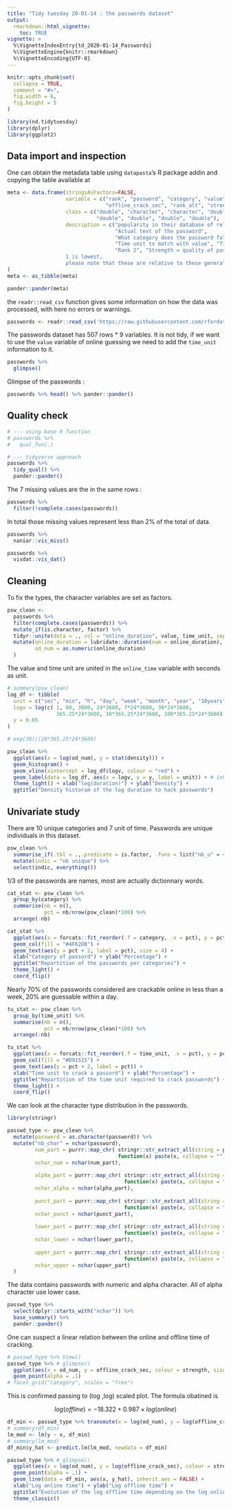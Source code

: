 ```yaml
---
title: "Tidy tuesday 20-01-14 : the passwords dataset"
output: 
  rmarkdown::html_vignette:
    toc: TRUE
vignette: >
  %\VignetteIndexEntry{td_2020-01-14_Passwords}
  %\VignetteEngine{knitr::rmarkdown}
  %\VignetteEncoding{UTF-8}
---
```


```r
knitr::opts_chunk$set(
  collapse = TRUE,
  comment = "#>",
  fig.width = 6,
  fig.height = 5
)
```


```r
library(nd.tidytuesday)
library(dplyr)
library(ggplot2)
```


## Data import and inspection

One can obtain the metadata table using `datapasta`'s R package addin and copying the table available at 

```r
meta <- data.frame(stringsAsFactors=FALSE,
                   variable = c("rank", "password", "category", "value", "time_unit",
                                "offline_crack_sec", "rank_alt", "strength", "font_size"),
                   class = c("double", "character", "character", "double", "character",
                             "double", "double", "double", "double"),
                   description = c("popularity in their database of released passwords",
                                   "Actual text of the password",
                                   "What category does the password fall in to?", "Time to crack by online guessing",
                                   "Time unit to match with value", "Time to crack offline in seconds",
                                   "Rank 2", "Strength = quality of password where 10 is highest,
                   1 is lowest,
                   please note that these are relative to these generally bad passwords", "Used to create the graphic for KIB")
)
meta <- as_tibble(meta)

pander::pander(meta)
```

the `readr::read_csv` function gives some information on how the data was processed, with here no errors or warnings.

```r
passwords <- readr::read_csv('https://raw.githubusercontent.com/rfordatascience/tidytuesday/master/data/2020/2020-01-14/passwords.csv')
```

The passwords dataset has 507 rows * 9 variables. It is not tidy, if we want to use the `value` variable of online guessing we need to add the `time_unit` information to it.

```r
passwords %>% 
  glimpse()
```

Glimpse of the passwords :

```r
passwords %>% head() %>% pander::pander()
```


## Quality check

```r
# --- using base R function
# passwords %>% 
#   qual_fun(.)

# --- tidyverse approach
passwords %>% 
  tidy_qual() %>% 
  pander::pander()
```

The 7 missing values are the in the same rows :

```r
passwords %>% 
  filter(!complete.cases(passwords))
```

In total those missing values represent less than 2% of the total of data.

```r
passwords %>% 
  naniar::vis_miss()

passwords %>% 
  visdat::vis_dat()
```


## Cleaning

To fix the types, the character variables are set as factors.

```r
psw_clean <-
  passwords %>% 
  filter(complete.cases(passwords)) %>% 
  mutate_if(is.character, factor) %>% 
  tidyr::unite(data = ., col = "online_duration", value, time_unit, sep = " ", remove = FALSE) %>% 
  mutate(online_duration = lubridate::duration(num = online_duration),
         od_num = as.numeric(online_duration)
  )
```

The value and time unit are united in the `online_time` variable with seconds as unit.

```r
# summary(psw_clean)
log_df <- tibble(
  unit = c("sec", "min", "h", "day", "week", "month", "year", "10years", "100years"),
  logv = log(c( 1, 60, 3600, 24*3600, 7*24*3600, 30*24*3600, 
                365.25*24*3600, 10*365.25*24*3600, 100*365.25*24*3600) ),
  y = 0.65
)

# exp(30)/(20*365.25*24*3600)

psw_clean %>% 
  ggplot(aes(x = log(od_num), y = stat(density))) + 
  geom_histogram() +
  geom_vline(xintercept = log_df$logv, colour = "red") +
  geom_label(data = log_df, aes(x = logv, y = y, label = unit)) + # inherit.aes = FALSE,
  theme_light() + xlab("log(duration)") + ylab("Density") +
  ggtitle("Density historam of the log duration to hack passwords")
```

## Univariate study

There are 10 unique categories and 7 unit of time. Passwords are unique individuals in this dataset.

```r
psw_clean %>% 
  summarise_if(.tbl = .,.predicate = is.factor, .funs = list("nb_u" = ~length(unique(.))) ) %>% 
  mutate(indic = "nb unique") %>% 
  select(indic, everything())
```


1/3 of the passwords are names, most are actually dictionnary words.

```r
cat_stat <- psw_clean %>%
  group_by(category) %>% 
  summarise(nb = n(),
            pct = nb/nrow(psw_clean)*100) %>% 
  arrange(-nb)

cat_stat %>% 
  ggplot(aes(x = forcats::fct_reorder(.f = category, .x = pct), y = pct)) + 
  geom_col(fill = "#4F62DB") +
  geom_text(aes(y = pct + 2, label = pct), size = 4) +
  xlab("Category of passord") + ylab("Percentage") +
  ggtitle("Repartition of the passwords per categories") +
  theme_light() +
  coord_flip()
```

Nearly 70% of the passwords considered are crackable online in less than a week, 20% are guessable within a day.

```r
tu_stat <- psw_clean %>%
  group_by(time_unit) %>% 
  summarise(nb = n(),
            pct = nb/nrow(psw_clean)*100) %>% 
  arrange(-nb)

tu_stat %>% 
  ggplot(aes(x = forcats::fct_reorder(.f = time_unit, .x = pct), y = pct)) + 
  geom_col(fill = "#D91515") +
  geom_text(aes(y = pct + 2, label = pct)) +
  xlab("Time unit to crack a passord") + ylab("Percentage") +
  ggtitle("Repartition of the time unit required to crack passwords") +
  theme_light() +
  coord_flip()
```


We can look at the character type distribution in the passwords.

```r
library(stringr)

passwd_type <- psw_clean %>% 
  mutate(password = as.character(password)) %>% 
  mutate("nb_char" = nchar(password),
         num_part = purrr::map_chr( stringr::str_extract_all(string = password, pattern = "[:digit:]"),
                                    function(x) paste(x, collapse = "") ),
         nchar_num = nchar(num_part),
         
         alpha_part = purrr::map_chr( stringr::str_extract_all(string = password, pattern = "[:alpha:]"),
                                      function(x) paste(x, collapse = "") ),
         nchar_alpha = nchar(alpha_part),
         
         punct_part = purrr::map_chr( stringr::str_extract_all(string = password, pattern = "[:punct:]"),
                                      function(x) paste(x, collapse = "") ),
         nchar_punct = nchar(punct_part),
         
         lower_part = purrr::map_chr( stringr::str_extract_all(string = password, pattern = "[:lower:]"),
                                      function(x) paste(x, collapse = "") ),
         nchar_lower = nchar(lower_part),
         
         upper_part = purrr::map_chr( stringr::str_extract_all(string = password, pattern = "[:upper:]"),
                                      function(x) paste(x, collapse = "") ),
         nchar_upper = nchar(upper_part)
  )
```

The data contains passwords with numeric and alpha character. All of alpha character use lower case.

```r
passwd_type %>%
  select(dplyr::starts_with("nchar")) %>%
  base_summary() %>% 
  pander::pander()
```

One can suspect a linear relation between the online and offline time of cracking.

```r
# passwd_type %>% View()
passwd_type %>% # glimpse()
  ggplot(aes(x = od_num, y = offline_crack_sec, colour = strength, size = factor(nb_char)) ) +
  geom_point(alpha = .1)
# facet_grid("category", scales = "free")
```

This is confirmed passing to (log ,log) scaled plot. The formula obatined is 

$$log(offline) = -18.322 + 0.987 \times log(online)$$ 

```r
df_min <- passwd_type %>% transmute(x = log(od_num), y = log(offline_crack_sec))
# summary(df_min)
lm_mod <- lm(y ~ x, df_min)
# summary(lm_mod)
df_min$y_hat <- predict.lm(lm_mod, newdata = df_min)

passwd_type %>% # glimpse()
  ggplot(aes(x = log(od_num), y = log(offline_crack_sec), colour = strength, size = nb_char ) ) +
  geom_point(alpha = .1) +
  geom_line(data = df_min, aes(x, y_hat), inherit.aes = FALSE) +
  xlab("Log online time") + ylab("Log offline time") +
  ggtitle("Evolution of the log offline time depending on the log online time") +
  theme_classic()
```



